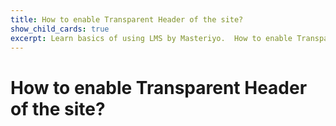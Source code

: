 ---
title: How to enable Transparent Header of the site?
show_child_cards: true
excerpt: Learn basics of using LMS by Masteriyo.  How to enable Transparent Header of the site.
---

#  How to enable Transparent Header of the site?

